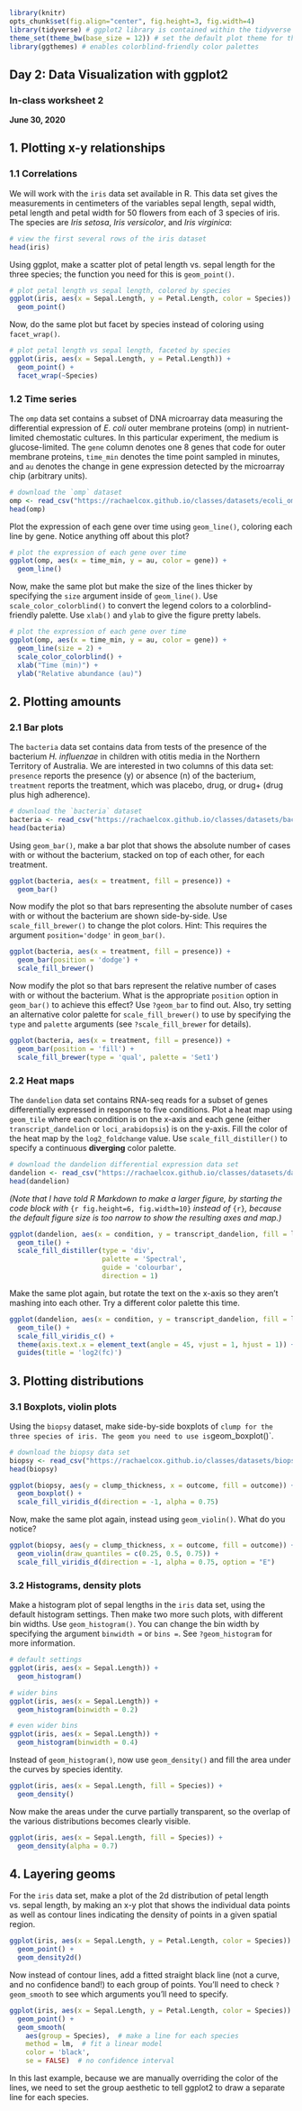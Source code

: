 ```r
library(knitr)
opts_chunk$set(fig.align="center", fig.height=3, fig.width=4)
library(tidyverse) # ggplot2 library is contained within the tidyverse
theme_set(theme_bw(base_size = 12)) # set the default plot theme for the ggplot2
library(ggthemes) # enables colorblind-friendly color palettes
```
## Day 2: Data Visualization with ggplot2
### In-class worksheet 2

**June 30, 2020**

## 1. Plotting x-y relationships

### 1.1 Correlations

We will work with the `iris` data set available in R. This data set gives the measurements in centimeters of the variables sepal length, sepal width, petal length and petal width for 50 flowers from each of 3 species of iris. The species are *Iris setosa*, *Iris versicolor*, and *Iris virginica*:

```r
# view the first several rows of the iris dataset
head(iris)
```

Using ggplot, make a scatter plot of petal length vs. sepal length for the three species; the function you need for this is `geom_point()`. 

```r
# plot petal length vs sepal length, colored by species
ggplot(iris, aes(x = Sepal.Length, y = Petal.Length, color = Species)) + 
  geom_point()
```

Now, do the same plot but facet by species instead of coloring using `facet_wrap()`.

```r
# plot petal length vs sepal length, faceted by species
ggplot(iris, aes(x = Sepal.Length, y = Petal.Length)) + 
  geom_point() + 
  facet_wrap(~Species)
```

### 1.2 Time series

The `omp` data set contains a subset of DNA microarray data measuring the differential expression of *E. coli* outer membrane proteins (omp) in nutrient-limited chemostatic cultures. In this particular experiment, the medium is glucose-limited. The `gene` column denotes one 8 genes that code for outer membrane proteins, `time_min` denotes the time point sampled in minutes, and `au` denotes the change in gene expression detected by the microarray chip (arbitrary units).

```r
# download the `omp` dataset
omp <- read_csv("https://rachaelcox.github.io/classes/datasets/ecoli_omp_expression.csv")
head(omp)
```

Plot the expression of each gene over time using `geom_line()`, coloring each line by gene. Notice anything off about this plot?

```r
# plot the expression of each gene over time
ggplot(omp, aes(x = time_min, y = au, color = gene)) +
  geom_line()
```

Now, make the same plot but make the size of the lines thicker by specifying the `size` argument inside of `geom_line()`. Use `scale_color_colorblind()` to convert the legend colors to a colorblind-friendly palette. Use `xlab()` and `ylab` to give the figure pretty labels.

```r
# plot the expression of each gene over time
ggplot(omp, aes(x = time_min, y = au, color = gene)) +
  geom_line(size = 2) +
  scale_color_colorblind() +
  xlab("Time (min)") +
  ylab("Relative abundance (au)")
```

## 2. Plotting amounts

### 2.1 Bar plots

The `bacteria` data set contains data from tests of the presence of the bacterium *H. influenzae* in children with otitis media in the Northern Territory of Australia. We are interested in two columns of this data set: `presence` reports the presence (y) or absence (n) of the bacterium, `treatment` reports the treatment, which was placebo, drug, or drug+ (drug plus high adherence).

```r
# download the `bacteria` dataset
bacteria <- read_csv("https://rachaelcox.github.io/classes/datasets/bacteria.csv")
head(bacteria)
```

Using `geom_bar()`, make a bar plot that shows the absolute number of cases with or without the bacterium, stacked on top of each other, for each treatment.

```r
ggplot(bacteria, aes(x = treatment, fill = presence)) + 
  geom_bar()
```

Now modify the plot so that bars representing the absolute number of cases with or without the bacterium are shown side-by-side. Use `scale_fill_brewer()` to change the plot colors. Hint: This requires the argument `position='dodge'` in `geom_bar()`.
```r
ggplot(bacteria, aes(x = treatment, fill = presence)) + 
  geom_bar(position = 'dodge') +
  scale_fill_brewer()
```

Now modify the plot so that bars represent the relative number of cases with or without the bacterium. What is the appropriate `position` option in `geom_bar()` to achieve this effect? Use `?geom_bar` to find out. Also, try setting an alternative color palette for `scale_fill_brewer()` to use by specifying the `type` and `palette` arguments (see `?scale_fill_brewer` for details).

```r
ggplot(bacteria, aes(x = treatment, fill = presence)) + 
  geom_bar(position = 'fill') +
  scale_fill_brewer(type = 'qual', palette = 'Set1')
```

### 2.2 Heat maps

The `dandelion` data set contains RNA-seq reads for a subset of genes differentially expressed in response to five conditions. Plot a heat map using `geom_tile` where each condition is on the x-axis and each gene (either `transcript_dandelion` or `loci_arabidopsis`) is on the y-axis. Fill the color of the heat map by the `log2_foldchange` value. Use `scale_fill_distiller()` to specify a continuous **diverging** color palette.

```r
# download the dandelion differential expression data set
dandelion <- read_csv("https://rachaelcox.github.io/classes/datasets/dandelion_diffexp_tidy.csv")
head(dandelion)
```

*(Note that I have told R Markdown to make a larger figure, by starting the code block with* `{r fig.height=6, fig.width=10}` *instead of* `{r}`*, because the default figure size is too narrow to show the resulting axes and map.)*

```r
ggplot(dandelion, aes(x = condition, y = transcript_dandelion, fill = log2_foldchange)) +
  geom_tile() +
  scale_fill_distiller(type = 'div', 
                       palette = 'Spectral', 
                       guide = 'colourbar', 
                       direction = 1)
```

Make the same plot again, but rotate the text on the x-axis so they aren't mashing into each other. Try a different color palette this time.

```r
ggplot(dandelion, aes(x = condition, y = transcript_dandelion, fill = log2_foldchange)) +
  geom_tile() +
  scale_fill_viridis_c() +
  theme(axis.text.x = element_text(angle = 45, vjust = 1, hjust = 1)) +
  guides(title = 'log2(fc)')
```

## 3. Plotting distributions

### 3.1 Boxplots, violin plots

Using the `biopsy` dataset, make side-by-side boxplots of `clump for the three species of iris. The geom you need to use is `geom_boxplot()`.

```r
# download the biopsy data set
biopsy <- read_csv("https://rachaelcox.github.io/classes/datasets/biopsy.csv")
head(biopsy)
```

```r
ggplot(biopsy, aes(y = clump_thickness, x = outcome, fill = outcome)) + 
  geom_boxplot() +
  scale_fill_viridis_d(direction = -1, alpha = 0.75)
```

Now, make the same plot again, instead using `geom_violin()`. What do you notice?

```r
ggplot(biopsy, aes(y = clump_thickness, x = outcome, fill = outcome)) + 
  geom_violin(draw_quantiles = c(0.25, 0.5, 0.75)) +
  scale_fill_viridis_d(direction = -1, alpha = 0.75, option = "E")
```

### 3.2 Histograms, density plots

Make a histogram plot of sepal lengths in the `iris` data set, using the default histogram settings. Then make two more such plots, with different bin widths. Use `geom_histogram()`. You can change the bin width by specifying the argument `binwidth =` or `bins = `. See `?geom_histogram` for more information.

```r
# default settings
ggplot(iris, aes(x = Sepal.Length)) + 
  geom_histogram()

# wider bins
ggplot(iris, aes(x = Sepal.Length)) + 
  geom_histogram(binwidth = 0.2)

# even wider bins
ggplot(iris, aes(x = Sepal.Length)) + 
  geom_histogram(binwidth = 0.4)
```

Instead of `geom_histogram()`, now use `geom_density()` and fill the area under the curves by species identity.

```r
ggplot(iris, aes(x = Sepal.Length, fill = Species)) + 
  geom_density()
```

Now make the areas under the curve partially transparent, so the overlap of the various distributions becomes clearly visible.

```r
ggplot(iris, aes(x = Sepal.Length, fill = Species)) + 
  geom_density(alpha = 0.7)
```

## 4. Layering geoms

For the `iris` data set, make a plot of the 2d distribution of petal length vs. sepal length, by making an x-y plot that shows the individual data points as well as contour lines indicating the density of points in a given spatial region.

```r
ggplot(iris, aes(x = Sepal.Length, y = Petal.Length, color = Species)) + 
  geom_point() + 
  geom_density2d()
```

Now instead of contour lines, add a fitted straight black line (not a curve, and no confidence band!) to each group of points. You'll need to check `?geom_smooth` to see which arguments you'll need to specify.

```r
ggplot(iris, aes(x = Sepal.Length, y = Petal.Length, color = Species)) + 
  geom_point() + 
  geom_smooth(
    aes(group = Species),  # make a line for each species
    method = lm,  # fit a linear model
    color = 'black',
    se = FALSE)  # no confidence interval
```

In this last example, because we are manually overriding the color of the lines, we need to set the group aesthetic to tell ggplot2 to draw a separate line for each species.

